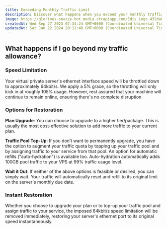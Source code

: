 ```yaml
---
title: Exceeding Monthly Traffic Limit
description: Discover what happens when you exceed your monthly traffic limit on EDIS Global and the steps you can take to restore full ethernet speed.
image: https://glorious-snazzy-hot.media.strapiapp.com/Edis_Logo_432da83b15.jpg
createdAt: Wed Sep 27 2023 07:34:24 GMT+0000 (Coordinated Universal Time)
updatedAt: Sat Jun 22 2024 20:12:48 GMT+0000 (Coordinated Universal Time)
---
```



## What happens if I go beyond my traffic allowance?

### **Speed Limitation**

Your virtual private server's ethernet interface speed will be throttled down to approximately 64kbit/s. We apply a 5% grace, so the throttling will only kick in at roughly 105% usage. However, rest assured that your machine will continue to remain online, ensuring there's no complete disruption.

### **Options for Restoration**

**Plan Upgrade**: You can choose to upgrade to a higher tier/package. This is usually the most cost-effective solution to add more traffic to your current plan.

<CtaButton
  label='Upgrade a VPS'
  link='../upgrades-downgrades/upgrading-a-vps-to-a-higher-tier'
/>

**Traffic Pool Top-Up**: If you don’t want to permanently upgrade, you have the option to augment your traffic quota by topping up your traffic pool and by assigning traffic to your service from that pool. An option for automatic refills ("auto-hydration") is available too. Auto-hydration automatically adds 100GB pool traffic to your VPS at 99% traffic usage level.

<CtaButton
  label='Traffic Pool'
  link='./traffic-pool-global-and-premium-traffic-zone'
/>

**Wait it Out**: If neither of the above options is feasible or desired, you can simply wait. Your traffic will automatically reset and refill to its original limit on the server's monthly due date.

<CtaButton label='Traffic explained' link='./traffic-stats-refill-explained' />

### **Instant Restoration**

Whether you choose to upgrade your plan or to top-up your traffic pool and assign traffic to your service, the imposed 64kbit/s speed limitation will be removed immediately, restoring your server's ethernet port to its original speed instantaneously.&#x20;
